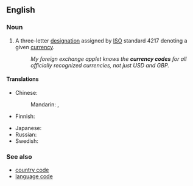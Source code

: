 ==English==

===Noun===
{{en-noun|head=[[currency]] [[code]]}}

# A three-letter [[designation]] assigned by [[ISO]] standard 4217 denoting a given [[currency]].
#: ''My foreign exchange applet knows the '''currency codes''' for all officially recognized currencies, not just USD and GBP.''

====Translations====
{{trans-top|designation denoting a currency}}
* Chinese:
*: Mandarin: {{t|cmn|貨幣代碼|sc=Hani}}, {{t|cmn|货币代码|tr=huòbì dàimǎ|sc=Hani}}
* Finnish: {{t|fi|valuuttakoodi}}
{{trans-mid}}
* Japanese: {{t|ja|通貨コード|tr=tsūka-kōdo|sc=Jpan}}
* Russian: {{t|ru|код валю́ты|m}}
* Swedish: {{t|sv|valutakod|c}}
{{trans-bottom}}

===See also===
* [[country code]]
* [[language code]]